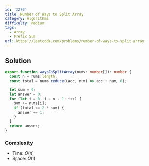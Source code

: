 ```yaml
---
id: '2270'
title: Number of Ways to Split Array
category: Algorithms
difficulty: Medium
tags:
  - Array
  - Prefix Sum
url: https://leetcode.com/problems/number-of-ways-to-split-array
---
```


## Solution

```typescript showLineNumbers
export function waysToSplitArray(nums: number[]): number {
  const n = nums.length;
  const total = nums.reduce((acc, num) => acc + num, 0);

  let sum = 0;
  let answer = 0;
  for (let i = 0; i < n - 1; i++) {
    sum += nums[i];
    if (total <= 2 * sum) {
      answer += 1;
    }
  }
  return answer;
}
```

### Complexity

- Time: $O(n)$
- Space: $O(1)$
